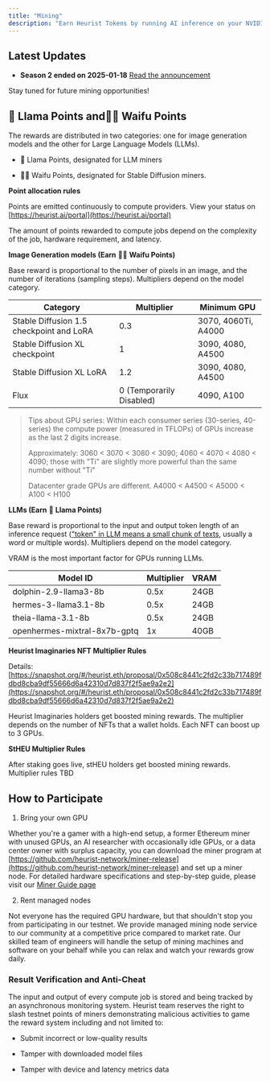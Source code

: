 ```yaml
---
title: "Mining"
description: "Earn Heurist Tokens by running AI inference on your NVIDIA GPUs! Before Heurist Chain is live on mainnet and continuous emission mechanism is implemented, we use points to measure the contribution and allocate rewards in multiple phases."
---
```


## **Latest Updates**

- **Season 2 ended on 2025-01-18** [Read the announcement](https://x.com/heurist_ai/status/1880050799616602434)

Stay tuned for future mining opportunities!

## 🦙  **Llama Points and**🧚‍♀️ **Waifu Points**

The rewards are distributed in two categories: one for image generation models and the other for Large Language Models (LLMs).

* 🦙  Llama Points, designated for LLM miners

* 🧚‍♀️  Waifu Points, designated for Stable Diffusion miners.

**Point allocation rules**

Points are emitted continuously to compute providers. View your status on [https://heurist.ai/portal](https://heurist.ai/portal)

The amount of points rewarded to compute jobs depend on the complexity of the job, hardware requirement, and latency.

**Image Generation models (Earn** 🧚‍♀️ **Waifu Points)**

Base reward is proportional to the number of pixels in an image, and the number of iterations (sampling steps). Multipliers depend on the model category.

| Category                                 | Multiplier               | Minimum GPU         |
| ---------------------------------------- | ------------------------ | ------------------- |
| Stable Diffusion 1.5 checkpoint and LoRA | 0.3                      | 3070, 4060Ti, A4000 |
| Stable Diffusion XL checkpoint           | 1                        | 3090, 4080, A4500   |
| Stable Diffusion XL LoRA                 | 1.2                      | 3090, 4080, A4500   |
| Flux                                     | 0 (Temporarily Disabled) | 4090, A100          |

> Tips about GPU series: Within each consumer series (30-series, 40-series) the compute power (measured in TFLOPs) of GPUs increase as the last 2 digits increase.
>
> Approximately: 3060 \< 3070 \< 3080 \< 3090; 4060 \< 4070 \< 4080 \< 4090; those with "Ti" are slightly more powerful than the same number without "Ti"
>
> Datacenter grade GPUs are different. A4000 \< A4500 \< A5000 \< A100 \< H100

**LLMs (Earn** 🦙 **Llama Points)**

Base reward is proportional to the input and output token length of an inference request (["token" in LLM means a small chunk of texts](https://blog.devgenius.io/understanding-tokens-and-tokenization-in-large-language-models-1058cd24b944), usually a word or multiple words). Multipliers depend on the model category.

VRAM is the most important factor for GPUs running LLMs.

| Model ID                     | Multiplier | VRAM |
| ---------------------------- | ---------- | ---- |
| dolphin-2.9-llama3-8b        | 0.5x       | 24GB |
| hermes-3-llama3.1-8b         | 0.5x       | 24GB |
| theia-llama-3.1-8b           | 0.5x       | 24GB |
| openhermes-mixtral-8x7b-gptq | 1x         | 40GB |

**Heurist Imaginaries NFT Multiplier Rules**

Details: [https://snapshot.org/#/heurist.eth/proposal/0x508c8441c2fd2c33b717489fdbd8cba9df55666d6a42310d7d837f2f5ae9a2e2](https://snapshot.org/#/heurist.eth/proposal/0x508c8441c2fd2c33b717489fdbd8cba9df55666d6a42310d7d837f2f5ae9a2e2)

Heurist Imaginaries holders get boosted mining rewards. The multiplier depends on the number of NFTs that a wallet holds. Each NFT can boost up to 3 GPUs.

**StHEU Multiplier Rules**

After staking goes live, stHEU holders get boosted mining rewards. Multiplier rules TBD

## How to Participate

1. Bring your own GPU

Whether you're a gamer with a high-end setup, a former Ethereum miner with unused GPUs, an AI researcher with occasionally idle GPUs, or a data center owner with surplus capacity, you can download the miner program at [https://github.com/heurist-network/miner-release](https://github.com/heurist-network/miner-release) and set up a miner node. For detailed hardware specifications and step-by-step guide, please visit our [Miner Guide page](/guides/miner-guide)

2. Rent managed nodes

Not everyone has the required GPU hardware, but that shouldn't stop you from participating in our testnet. We provide managed mining node service to our community at a competitive price compared to market rate. Our skilled team of engineers will handle the setup of mining machines and software on your behalf while you can relax and watch your rewards grow daily.

### Result Verification and Anti-Cheat

The input and output of every compute job is stored and being tracked by an asynchronous monitoring system. Heurist team reserves the right to slash testnet points of miners demonstrating malicious activities to game the reward system including and not limited to:

* Submit incorrect or low-quality results

* Tamper with downloaded model files

* Tamper with device and latency metrics data
